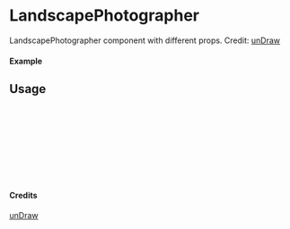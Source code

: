
<Meta of={LandscapePhotographer} title="unDraw/LandscapePhotographer" />

# LandscapePhotographer

LandscapePhotographer component with different props.
Credit: [unDraw](https://undraw.co/illustrations)

#### Example

<Canvas of={LandscapePhotographer.Primary} />

## Usage

```ts
import { LandscapePhotographer } from "yadl-ui";

const Example = () => {
  return (
      <LandscapePhotographer />
  );
};

export default Example;
```

#### Credits
[unDraw](https://undraw.co/illustrations)
